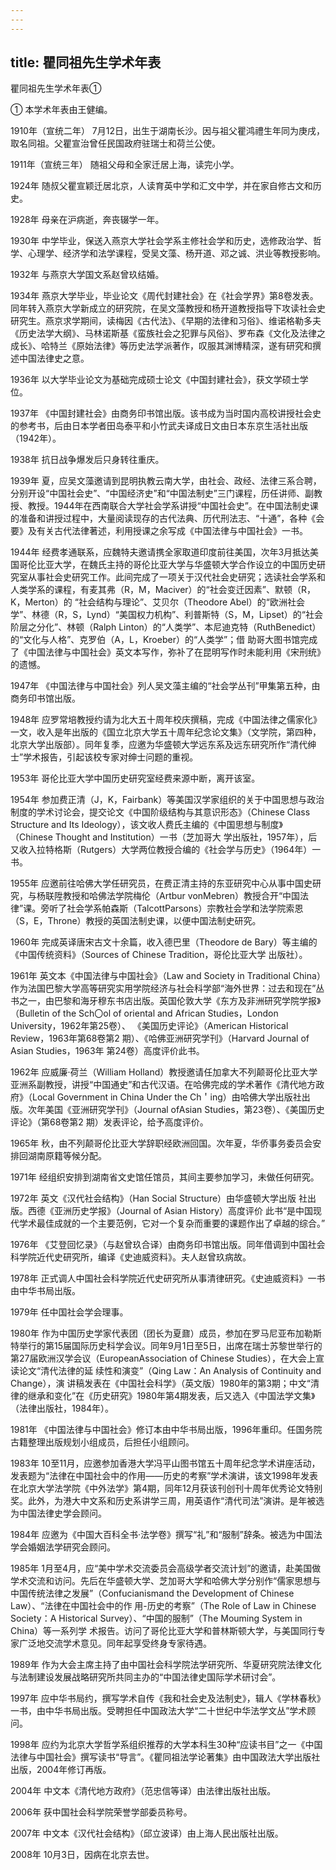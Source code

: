 ```yaml
---
---
---
```

title: 瞿同祖先生学术年表
---



瞿同祖先生学术年表①

① 本学术年表由王健编。

1910年（宣统二年） 7月12日，出生于湖南长沙。因与祖父瞿鸿禮生年同为庚戌，取名同祖。父瞿宣治曾任民国政府驻瑞士和荷兰公使。

1911年（宣统三年） 随祖父母和全家迁居上海，读完小学。

1924年 随叔父瞿宣颖迁居北京，人读育英中学和汇文中学，并在家自修古文和历史。

1928年 母亲在沪病逝，奔丧辍学一年。

1930年 中学毕业，保送入燕京大学社会学系主修社会学和历史，选修政治学、哲学、心理学、经济学和法学课程，受吴文藻、杨开道、邓之诚、洪业等教授影响。

1932年 与燕京大学国文系赵曾玖结婚。

1934年 燕京大学毕业，毕业论文《周代封建社会》在《社会学界》第8卷发表。同年转入燕京大学新成立的研究院，在吴文藻教授和杨开道教授指导下攻读社会史研究生。燕京求学期间，读梅因《古代法》、《早期的法律和习俗》、维诺格勒多夫《历史法学大纲》、马林诺斯基《蛮族社会之犯罪与风俗》、罗布森《文化及法律之成长》、哈特兰《原始法律》等历史法学派著作，叹服其渊博精深，遂有研究和撰述中国法律史之意。

1936年 以大学毕业论文为基础完成硕士论文《中国封建社会》，获文学硕士学位。

1937年 《中国封建社会》由商务印书馆出版。该书成为当时国内高校讲授社会史的参考书，后由日本学者田岛泰平和小竹武夫译成日文由日本东京生活社出版（1942年）。

1938年 抗日战争爆发后只身转往重庆。

1939年 夏，应吴文藻邀请到昆明执教云南大学，由社会、政经、法律三系合聘，分别开设“中国社会史”、“中国经济史”和“中国法制史”三门课程，历任讲师、副教授、教授。1944年在西南联合大学社会学系讲授“中国社会史”。在中国法制史课的准备和讲授过程中，大量阅读现存的古代法典、历代刑法志、“十通”，各种《会要》及有关古代法律著述，利用授课之余写成《中国法律与中国社会》一书。

1944年 经费孝通联系，应魏特夫邀请携全家取道印度前往美国，次年3月抵达美国哥伦比亚大学，在魏氏主持的哥伦比亚大学与华盛顿大学合作设立的中国历史研究室从事社会史研究工作。此间完成了一项关于汉代社会史研究；选读社会学系和人类学系的课程，有麦其弗（R，M，Maciver）的“社会变迁因素”、默顿（R，K，Merton）的 “社会结构与理论”、艾贝尔（Theodore Abel）的“欧洲社会学”、林德（R，S，Lynd）“美国权力机构”、利普斯特（S，M，Lipset）的“社会阶层之分化”、林顿（Ralph Linton）的“人类学”、本尼迪克特（RuthBenedict）的“文化与人格”、克罗伯（A，L，Kroeber）的“人类学”；借 助哥大图书馆完成了《中国法律与中国社会》英文本写作，弥补了在昆明写作时未能利用《宋刑统》的遗憾。

1947年 《中国法律与中国社会》列人吴文藻主编的“社会学丛刊”甲集第五种，由商务印书馆出版。

1948年 应罗常培教授约请为北大五十周年校庆撰稿，完成《中国法律之儒家化》一文，收入是年出版的《国立北京大学五十周年纪念论文集》（文学院，第四种，北京大学出版部）。同年复季，应邀为华盛顿大学远东系及远东研究所作“清代绅士”学术报告，引起该校专家对绅士问题的重视。

1953年 哥伦比亚大学中国历史研究室经费来源中断，离开该室。

1954年 参加费正清（J，K，Fairbank）等美国汉学家组织的关于中国思想与政治制度的学术讨论会，提交论文《中国阶级结构与其意识形态》（Chinese Class Structure and Its Ideology），该文收人费氏主编的《中国思想与制度》（Chinese Thought and Institution）一书（芝加哥大 学出版社，1957年），后又收入拉特格斯（Rutgers）大学两位教授合编的《社会学与历史》（1964年）一书。

1955年 应邀前往哈佛大学任研究员，在费正清主持的东亚研究中心从事中国史研究，与杨联陞教授和哈佛法学院梅伦（Artbur vonMebren）教授合开“中国法律”课。旁听了社会学系帕森斯（TalcottParsons）宗教社会学和法学院索恩（S，E，Throne）教授的英国法制史课，以便中国法制史研究。

1960年 完成英译唐宋古文十余篇，收入德巴里（Theodore de Bary）等主编的《中国传统资料》（Sources of Chinese Tradition，哥伦比亚大学 出版社）。

1961年 英文本《中国法律与中国社会》（Law and Society in Traditional China）作为法国巴黎大学高等研究实用学院经济与社会科学部“海外世界：过去和现在”丛书之一，由巴黎和海牙穆东书店出版。英国伦敦大学《东方及非洲研究学院学报》（Bulletin of the Sch〇ol of oriental and African Studies，London University，1962年第25卷）、 《美国历史评论》（American Historical Review，1963年第68卷第2 期）、《哈佛亚洲研究学刊》（Harvard Journal of Asian Studies，1963年 第24卷）高度评价此书。

1962年 应威廉·荷兰（William Holland）教授邀请任加拿大不列颠哥伦比亚大学亚洲系副教授，讲授“中国通史”和古代汉语。在哈佛完成的学术著作《清代地方政府》（Local Government in China Under the Ch＇ing）由哈佛大学出版社出版。次年美国《亚洲研究学刊》（Journal ofAsian Studies，第23卷）、《美国历史评论》（第68卷第2 期）发表评论，给予高度评价。

1965年 秋，由不列颠哥伦比亚大学辞职经欧洲回国。次年夏，华侨事务委员会安排回湖南原籍等候分配。

1971年 经组织安排到湖南省文史馆任馆员，其间主要参加学习，未做任何研究。

1972年 英文《汉代社会结构》（Han Social Structure）由华盛顿大学出版 社出版。西德《亚洲历史学报》（Journal of Asian History）高度评价 此书“是中国现代学术最佳成就的一个主要范例，它对一个复杂而重要的课题作出了卓越的综合。”

1976年 《艾登回忆录》（与赵曾玖合译）由商务印书馆出版。同年借调到中国社会科学院近代史研究所，编译《史迪威资料》。夫人赵曾玖病故。

1978年 正式调人中国社会科学院近代史研究所从事清律研究。《史迪威资料》一书由中华书局出版。

1979年 任中国社会学会理事。

1980年 作为中国历史学家代表团（团长为夏鼐）成员，参加在罗马尼亚布加勒斯特举行的第15届国际历史科学会议。同年9月1日至5日，出席在瑞士苏黎世举行的第27届欧洲汉学会议（EuropeanAssociation of Chinese Studies），在大会上宣读论文“清代法律的延 续性和演变”（Qing Law：An Analysis of Continuity and Change），演 讲稿发表在《中国社会科学》（英文版）1980年的第3期；中文“清律的继承和变化”在《历史研究》1980年第4期发表，后又选入《中国法学文集》（法律出版社，1984年）。

1981年 《中国法律与中国社会》修订本由中华书局出版，1996年重印。任国务院古籍整理出版规划小组成员，后担任小组顾问。

1983年 10至11月，应邀参加香港大学冯平山图书馆五十周年纪念学术讲座活动，发表题为“法律在中国社会中的作用——历史的考察”学术演讲，该文1998年发表在北京大学法学院《中外法学》第4期，同年12月获该刊创刊十周年优秀论文特别奖。此外，为港大中文系和历史系讲学三周，用英语作“清代司法”演讲。是年被选为中国法律史学会顾问。

1984年 应邀为《中国大百科全书·法学卷》撰写“礼”和“服制”辞条。被选为中国法学会婚姻法学研究会顾问。

1985年 1月至4月，应“美中学术交流委员会高级学者交流计划”的邀请，赴美国做学术交流和访问。先后在华盛顿大学、芝加哥大学和哈佛大学分别作“儒家思想与中国传统法律之发展”（Confucianismand the Development of Chinese Law）、“法律在中国社会中的作 用-历史的考察”（The Role of Law in Chinese Society：A Historical Survey）、“中国的服制”（The Mouming System in China）等一系列学 术报告。访问了哥伦比亚大学和普林斯顿大学，与美国同行专家广泛地交流学术意见。同年起享受终身专家待遇。

1989年 作为大会主席主持了由中国社会科学院法学研究所、华夏研究院法律文化与法制建设发展战略研究所共同主办的“中国法律史国际学术研讨会”。

1997年 应中华书局约，撰写学术自传《我和社会史及法制史》，辑人《学林春秋》一书，由中华书局出版。受聘担任中国政法大学“二十世纪中华法学文丛”学术顾问。

1998年 应约为北京大学哲学系组织推荐的大学本科生30种“应读书目”之一《中国法律与中国社会》撰写读书“导言”。《瞿同祖法学论著集》由中国政法大学出版社出版，2004年修订再版。

2004年 中文本《清代地方政府》（范忠信等译）由法律出版社出版。

2006年 获中国社会科学院荣誉学部委员称号。

2007年 中文本《汉代社会结构》（邱立波译）由上海人民出版社出版。

2008年 10月3日，因病在北京去世。